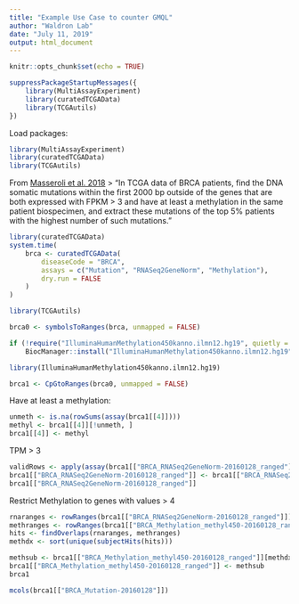 ```yaml
---
title: "Example Use Case to counter GMQL"
author: "Waldron Lab"
date: "July 11, 2019"
output: html_document
---
```


```r
knitr::opts_chunk$set(echo = TRUE)
```

```r
suppressPackageStartupMessages({
    library(MultiAssayExperiment)
    library(curatedTCGAData)
    library(TCGAutils)
})
```

Load packages:

```r
library(MultiAssayExperiment)
library(curatedTCGAData)
library(TCGAutils)
```

From [Masseroli et al. 2018](https://doi.org/10.1093/bioinformatics/bty688)
> "In TCGA data of BRCA patients, find the DNA somatic mutations
 within the first 2000 bp outside of the genes that are both
 expressed with FPKM > 3 and have at least a methylation in the same patient
 biospecimen, and extract these mutations of the top 5% patients
 with the highest number of such mutations."

```r
library(curatedTCGAData)
system.time(
    brca <- curatedTCGAData(
        diseaseCode = "BRCA",
        assays = c("Mutation", "RNASeq2GeneNorm", "Methylation"),
        dry.run = FALSE
    )
)
```

```r
library(TCGAutils)

brca0 <- symbolsToRanges(brca, unmapped = FALSE)

if (!require("IlluminaHumanMethylation450kanno.ilmn12.hg19", quietly = TRUE))
    BiocManager::install("IlluminaHumanMethylation450kanno.ilmn12.hg19")

library(IlluminaHumanMethylation450kanno.ilmn12.hg19)

brca1 <- CpGtoRanges(brca0, unmapped = FALSE)
```

Have at least a methylation:

```r
unmeth <- is.na(rowSums(assay(brca1[[4]])))
methyl <- brca1[[4]][!unmeth, ]
brca1[[4]] <- methyl
```

TPM > 3

```r
validRows <- apply(assay(brca1[["BRCA_RNASeq2GeneNorm-20160128_ranged"]]) > 3, 1L, any)
brca1[["BRCA_RNASeq2GeneNorm-20160128_ranged"]] <- brca1[["BRCA_RNASeq2GeneNorm-20160128_ranged"]][validRows, ]
brca1[["BRCA_RNASeq2GeneNorm-20160128_ranged"]]
```

Restrict Methylation to genes with values > 4

```r
rnaranges <- rowRanges(brca1[["BRCA_RNASeq2GeneNorm-20160128_ranged"]])
methranges <- rowRanges(brca1[["BRCA_Methylation_methyl450-20160128_ranged"]])
hits <- findOverlaps(rnaranges, methranges)
methdx <- sort(unique(subjectHits(hits)))

methsub <- brca1[["BRCA_Methylation_methyl450-20160128_ranged"]][methdx, ]
brca1[["BRCA_Methylation_methyl450-20160128_ranged"]] <- methsub
brca1
```

```r
mcols(brca1[["BRCA_Mutation-20160128"]])
```

